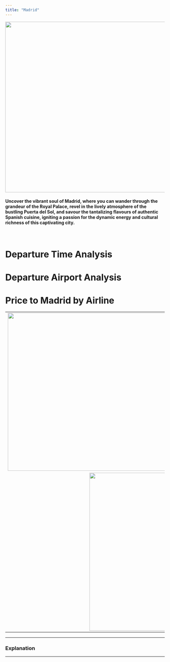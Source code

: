 ```yaml
---
title: "Madrid"
---
```

<p style='text-align:center'>
    <img src="figures/Wallpapers/madrid.jpg" width="960" height="540" />
</p>

#### Uncover the vibrant soul of Madrid, where you can wander through the grandeur of the Royal Palace, revel in the lively atmosphere of the bustling Puerta del Sol, and savour the tantalizing flavours of authentic Spanish cuisine, igniting a passion for the dynamic energy and cultural richness of this captivating city.
<br>

# Departure Time Analysis

# Departure Airport Analysis

# Price to Madrid by Airline

<table>
<tr>
    <td> <img src="figures/prices_flights/madrid_price_average.png" style="width: 500px;"/> </td>
    <td> <img src="figures/prices_flights/madrid_price_median.png" style="width: 500px;"/> </td>
</tr>
<tr>
    <td colspan="2" style="text-align:center;"> <img src="figures/prices_flights/madrid_price_min.png" style="width: 500px;"/> </td>
</tr>
</table>

------------------------------------------------

### Explanation

------------------------------------------------

